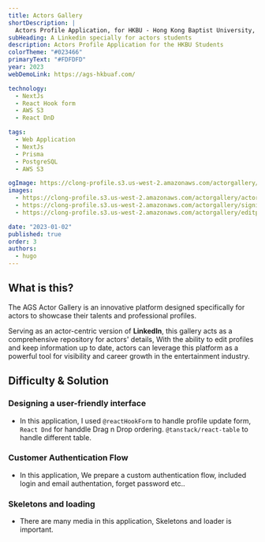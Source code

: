 ```yaml
---
title: Actors Gallery
shortDescription: |
  Actors Profile Application, for HKBU - Hong Kong Baptist University, Students can update thier profile with thier account
subHeading: A Linkedin specially for actors students
description: Actors Profile Application for the HKBU Students
colorTheme: "#023466"
primaryText: "#FDFDFD"
year: 2023
webDemoLink: https://ags-hkbuaf.com/

technology:
  - NextJs
  - React Hook form
  - AWS S3
  - React DnD

tags:
  - Web Application
  - NextJs
  - Prisma
  - PostgreSQL
  - AWS S3

ogImage: https://clong-profile.s3.us-west-2.amazonaws.com/actorgallery/actorsGalleryOgImage.png
images:
  - https://clong-profile.s3.us-west-2.amazonaws.com/actorgallery/actorgallery-landing.png
  - https://clong-profile.s3.us-west-2.amazonaws.com/actorgallery/signin.png
  - https://clong-profile.s3.us-west-2.amazonaws.com/actorgallery/editprofile.png

date: "2023-01-02"
published: true
order: 3
authors:
  - hugo
---
```


## What is this?

The AGS Actor Gallery is an innovative platform designed specifically for actors to showcase their talents and professional profiles.

Serving as an actor-centric version of **LinkedIn**, this gallery acts as a comprehensive repository for actors' details,
With the ability to edit profiles and keep information up to date, actors can leverage this platform as a powerful tool for visibility
and career growth in the entertainment industry.

## Difficulty & Solution

### Designing a user-friendly interface

- In this application, I used `@reactHookForm` to handle profile update form, `React Dnd` for handdle Drag n Drop ordering. `@tanstack/react-table` to handle different table.

### Customer Authentication Flow

- In this application, We prepare a custom authentication flow, included login and email authentation, forget password etc..

### Skeletons and loading

- There are many media in this application, Skeletons and loader is important.
